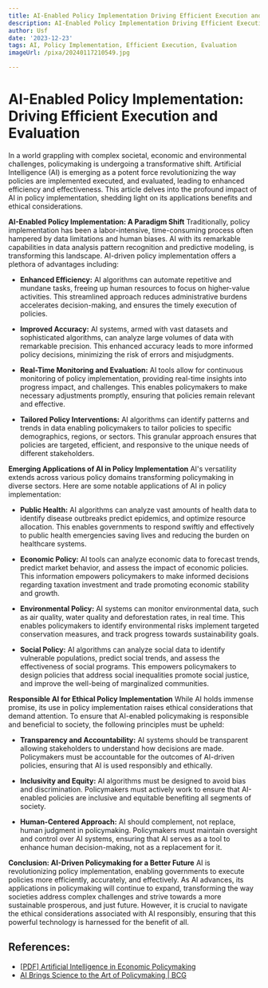```yaml
---
title: AI-Enabled Policy Implementation Driving Efficient Execution and Evaluation
description: AI-Enabled Policy Implementation Driving Efficient Execution and Evaluation
author: Usf
date: '2023-12-23'
tags: AI, Policy Implementation, Efficient Execution, Evaluation
imageUrl: /pixa/20240117210549.jpg

---
```

# AI-Enabled Policy Implementation: Driving Efficient Execution and Evaluation

In a world grappling with complex  societal, economic and environmental challenges,  policymaking is undergoing a  transformative shift. Artificial Intelligence  (AI)  is emerging as a potent force revolutionizing the way policies are implemented executed, and evaluated, leading to enhanced efficiency and effectiveness. This  article delves into the  profound impact of  AI  in policy implementation, shedding light on its applications  benefits  and ethical considerations.

**AI-Enabled Policy Implementation: A Paradigm  Shift**
Traditionally, policy implementation has been a labor-intensive, time-consuming process often hampered by data limitations and human biases. AI with its  remarkable capabilities in data analysis pattern recognition and predictive modeling, is  transforming this landscape. AI-driven policy  implementation offers a plethora of advantages including:

- **Enhanced Efficiency:** AI algorithms can automate repetitive  and mundane tasks, freeing up  human resources to focus on higher-value activities.  This streamlined approach reduces administrative burdens accelerates decision-making, and ensures the timely execution of policies.

- **Improved Accuracy:** AI systems, armed with vast datasets and sophisticated algorithms,  can analyze large volumes of data with remarkable  precision. This enhanced accuracy leads to more informed policy decisions, minimizing the risk of errors and misjudgments.

- **Real-Time Monitoring and Evaluation:** AI tools allow  for continuous monitoring of policy implementation,  providing real-time insights into progress impact, and challenges. This enables  policymakers to make necessary adjustments promptly, ensuring  that policies remain relevant and effective.

- **Tailored Policy  Interventions:** AI algorithms can identify patterns and trends in data enabling policymakers to tailor policies to specific demographics, regions, or sectors. This granular approach ensures that policies are targeted, efficient, and responsive to the unique  needs  of  different stakeholders.

**Emerging Applications of AI in Policy Implementation**
AI's versatility extends across various policy domains transforming policymaking in diverse sectors. Here are some notable applications of AI in policy implementation:

- **Public Health:** AI algorithms can analyze vast amounts of health data  to identify disease outbreaks predict epidemics, and optimize resource allocation. This enables governments to respond swiftly and effectively to public health emergencies saving lives and reducing the burden on healthcare systems.

- **Economic Policy:** AI tools can analyze economic data to forecast trends, predict market behavior, and assess the impact of economic  policies. This information  empowers policymakers to make informed decisions regarding taxation  investment and trade promoting economic stability and growth.

- **Environmental Policy:** AI systems can monitor environmental data, such as  air quality, water quality and deforestation rates, in real time.  This enables policymakers to identify environmental risks implement targeted conservation measures, and track progress towards sustainability goals.

-  **Social  Policy:** AI algorithms can analyze social data to identify vulnerable populations,  predict social trends, and assess the effectiveness of  social programs. This empowers policymakers to design policies that address social inequalities promote  social justice, and improve the well-being of marginalized communities.

**Responsible AI for Ethical Policy Implementation**
While AI holds immense promise, its use in policy implementation  raises ethical  considerations that demand attention. To ensure that AI-enabled policymaking is responsible and beneficial  to society, the  following principles must be upheld:

- **Transparency and Accountability:** AI  systems should be transparent allowing stakeholders to understand how decisions are  made. Policymakers must be accountable for the outcomes of AI-driven policies, ensuring that AI is used responsibly and ethically.

- **Inclusivity  and Equity:** AI algorithms must be designed to avoid  bias and  discrimination. Policymakers must actively work to ensure  that AI-enabled policies are  inclusive and equitable  benefiting all segments of society.

- **Human-Centered Approach:** AI should complement, not  replace, human judgment in policymaking. Policymakers must maintain oversight  and control over AI systems, ensuring that AI serves as  a tool to enhance human decision-making, not as  a replacement for it.

**Conclusion: AI-Driven Policymaking  for a Better Future**
AI is revolutionizing policy  implementation, enabling governments to execute policies more efficiently, accurately, and effectively.  As AI  advances, its applications  in policymaking will continue to expand, transforming the way  societies address  complex challenges  and strive  towards a more sustainable prosperous, and just  future. However, it is crucial  to navigate the ethical considerations associated with AI responsibly, ensuring that this powerful technology is harnessed for the benefit of all.

## References:
- [[PDF] Artificial Intelligence in Economic Policymaking](https://www.apec.org/docs/default-source/publications/2022/11/artificial-intelligence-in-economic-policymaking/222_psu_artificial-intelligence-in-economic-policymaking.pdf?sfvrsn=341777ad_2)
- [AI Brings Science to the Art of Policymaking | BCG](https://www.bcg.com/publications/2021/how-artificial-intelligence-can-shape-policy-making)
